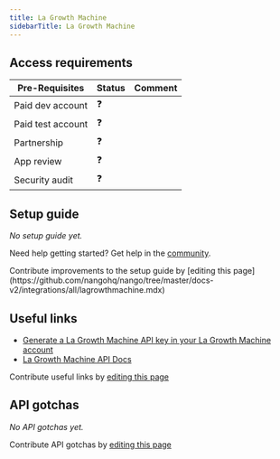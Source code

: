 ```yaml
---
title: La Growth Machine
sidebarTitle: La Growth Machine
---
```



<Overview />
<PreBuiltTooling />
<PreBuiltUseCases />

## Access requirements

| Pre-Requisites    | Status | Comment |
| ----------------- | ------ | ------- |
| Paid dev account  | ❓     |         |
| Paid test account | ❓     |         |
| Partnership       | ❓     |         |
| App review        | ❓     |         |
| Security audit    | ❓     |         |

## Setup guide

_No setup guide yet._

<Tip>Need help getting started? Get help in the [community](https://nango.dev/slack).</Tip>

<Note>
    Contribute improvements to the setup guide by [editing this page](https://github.com/nangohq/nango/tree/master/docs-v2/integrations/all/lagrowthmachine.mdx)
</Note>

## Useful links

- [Generate a La Growth Machine API key in your La Growth Machine account](https://lagrowthmachine.com/)
- [La Growth Machine API Docs](https://documenter.getpostman.com/view/2071164/TVCmSkH2)

<Note>Contribute useful links by [editing this page](https://github.com/nangohq/nango/tree/master/docs-v2/integrations/all/lagrowthmachine.mdx)</Note>

## API gotchas

_No API gotchas yet._

<Note>Contribute API gotchas by [editing this page](https://github.com/nangohq/nango/tree/master/docs-v2/integrations/all/lagrowthmachine.mdx)</Note>
